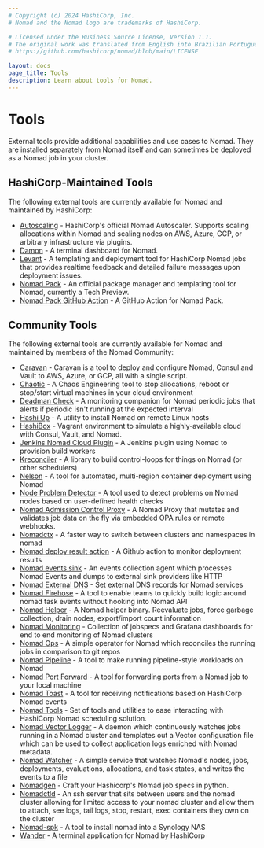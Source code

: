 ```yaml
---
# Copyright (c) 2024 HashiCorp, Inc.
# Nomad and the Nomad logo are trademarks of HashiCorp.

# Licensed under the Business Source License, Version 1.1.
# The original work was translated from English into Brazilian Portuguese.
# https://github.com/hashicorp/nomad/blob/main/LICENSE

layout: docs
page_title: Tools
description: Learn about tools for Nomad.
---
```


# Tools

External tools provide additional capabilities and use cases to Nomad. They are
installed separately from Nomad itself and can sometimes be deployed as a Nomad
job in your cluster.

## HashiCorp-Maintained Tools

The following external tools are currently available for Nomad and maintained by HashiCorp:

- [Autoscaling](/nomad/tools/autoscaling) - HashiCorp's official Nomad Autoscaler. Supports scaling allocations within Nomad and scaling nodes on AWS, Azure, GCP, or arbitrary infrastructure via plugins.
- [Damon](https://github.com/hashicorp/damon) - A terminal dashboard for Nomad.
- [Levant](https://github.com/hashicorp/levant) - A templating and deployment tool for HashiCorp Nomad jobs that provides realtime feedback and detailed failure messages upon deployment issues.
- [Nomad Pack](https://github.com/hashicorp/nomad-pack) - An official package manager and templating tool for Nomad, currently a Tech Preview.
- [Nomad Pack GitHub Action](https://github.com/marketplace/actions/setup-hashicorp-nomad-pack) - A GitHub Action for Nomad Pack.

## Community Tools

The following external tools are currently available for Nomad and maintained by members of the Nomad Community:

- [Caravan](https://github.com/bitrockteam/caravan/wiki) - Caravan is a tool to deploy and configure Nomad, Consul and Vault to AWS, Azure, or GCP, all with a single script.
- [Chaotic](https://github.com/ngine-io/chaotic) - A Chaos Engineering tool to stop allocations, reboot or stop/start virtual machines in your cloud environment
- [Deadman Check](https://github.com/sepulworld/deadman-check) - A monitoring companion for Nomad periodic jobs that alerts if periodic isn't running at the expected interval
- [Hashi Up](https://github.com/jsiebens/hashi-up) - A utility to install Nomad on remote Linux hosts
- [HashiBox](https://github.com/nunchistudio/hashibox) - Vagrant environment to simulate a highly-available cloud with Consul, Vault, and Nomad.
- [Jenkins Nomad Cloud Plugin](https://github.com/jenkinsci/nomad-plugin) - A Jenkins plugin using Nomad to provision build workers
- [Kreconciler](https://github.com/koyeb/kreconciler) - A library to build control-loops for things on Nomad (or other schedulers)
- [Nelson](https://getnelson.io/) - A tool for automated, multi-region container deployment using Nomad
- [Node Problem Detector](https://github.com/Roblox/nomad-node-problem-detector) - A tool used to detect problems on Nomad nodes based on user-defined health checks
- [Nomad Admission Control Proxy](https://github.com/mxab/nacp) - A Nomad Proxy that mutates and validates job data on the fly via embedded OPA rules or remote webhooks.
- [Nomadctx](https://github.com/mr-karan/nomctx) - A faster way to switch between clusters and namespaces in nomad
- [Nomad deploy result action](https://github.com/let-sh/nomad-deploy-result-action) - A Github action to monitor deployment results
- [Nomad events sink](https://github.com/mr-karan/nomad-events-sink) - An events collection agent which processes Nomad Events and dumps to external sink providers like HTTP
- [Nomad External DNS](https://github.com/mr-karan/nomad-external-dns/) - Set external DNS records for Nomad services
- [Nomad Firehose](https://github.com/seatgeek/nomad-firehose) - A tool to enable teams to quickly build logic around nomad task events without hooking into Nomad API
- [Nomad Helper](https://github.com/seatgeek/nomad-helper) - A Nomad helper binary. Reevaluate jobs, force garbage collection, drain nodes, export/import count information
- [Nomad Monitoring](https://github.com/mr-karan/nomad-monitoring) -  Collection of jobspecs and Grafana dashboards for end to end monitoring of Nomad clusters
- [Nomad Ops](https://nomad-ops.github.io/nomad-ops) - A simple operator for Nomad which reconciles the running jobs in comparison to git repos
- [Nomad Pipeline](https://github.com/HyperBadger/nomad-pipeline) - A tool to make running pipeline-style workloads on Nomad
- [Nomad Port Forward](https://github.com/Mongey/nomad-port-forward) - A tool for forwarding ports from a Nomad job to your local machine
- [Nomad Toast](https://github.com/jrasell/nomad-toast) - A tool for receiving notifications based on HashiCorp Nomad events
- [Nomad Tools](https://github.com/Kamilcuk/nomad-tools) - Set of tools and utilities to ease interacting with HashiCorp Nomad scheduling solution.
- [Nomad Vector Logger](https://github.com/mr-karan/nomad-vector-logger) -  A daemon which continuously watches jobs running in a Nomad cluster and templates out a Vector configuration file which can be used to collect application logs enriched with Nomad metadata.
- [Nomad Watcher](https://github.com/blalor/nomad-watcher) - A simple service that watches Nomad's nodes, jobs, deployments, evaluations, allocations, and task states, and writes the events to a file
- [Nomadgen](https://github.com/smintz/nomadgen) - Craft your Hashicorp's Nomad job specs in python.
- [Nomadctld](https://github.com/42wim/nomadctld) - An ssh server that sits between users and the nomad cluster allowing for limited access to your nomad cluster and allow them to attach, see logs, tail logs, stop, restart, exec containers they own on the cluster
- [Nomad-spk](https://github.com/numkem/nomad-spk) - A tool to install nomad into a Synology NAS
- [Wander](https://github.com/robinovitch61/wander) - A terminal application for Nomad by HashiCorp
